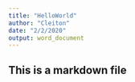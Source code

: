 ```yaml
---
title: "HelloWorld"
author: "Cleiton"
date: "2/2/2020"
output: word_document
---
```


## This is a markdown file
